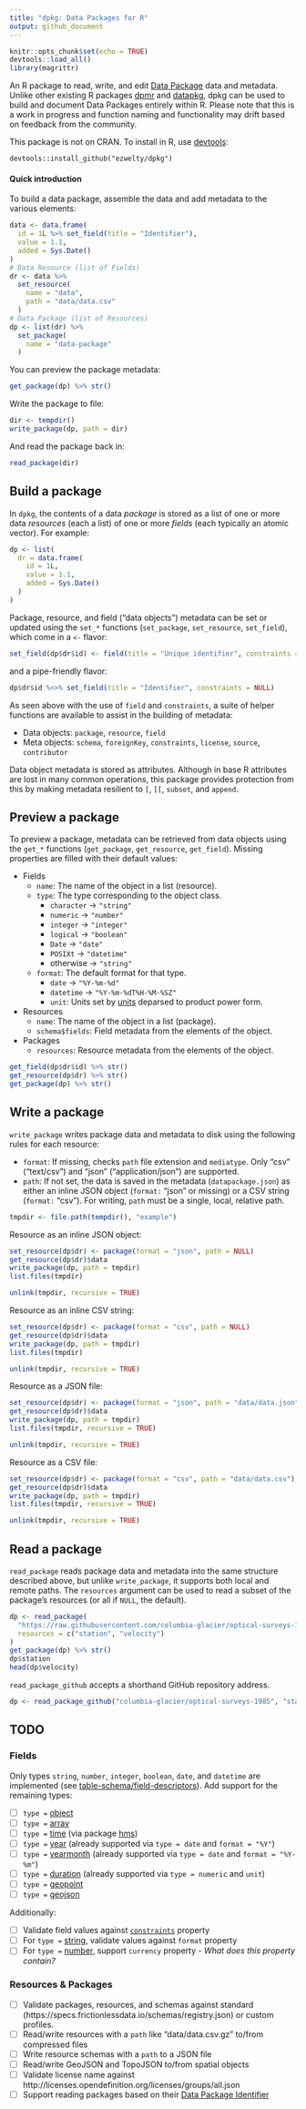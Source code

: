 ```yaml
---
title: "dpkg: Data Packages for R"
output: github_document
---
```


```r
knitr::opts_chunk$set(echo = TRUE)
devtools::load_all()
library(magrittr)
```

An R package to read, write, and edit [Data Package](https://specs.frictionlessdata.io/data-package/) data and metadata. Unlike other existing R packages [dpmr](https://github.com/christophergandrud/dpmr) and [datapkg](https://github.com/ropenscilabs/datapkg), dpkg can be used to build and document Data Packages entirely within R. Please note that this is a work in progress and function naming and functionality may drift based on feedback from the community.

This package is not on CRAN. To install in R, use [devtools](https://github.com/hadley/devtools):

```
devtools::install_github("ezwelty/dpkg")
```

#### Quick introduction

To build a data package, assemble the data and add metadata to the various elements:

```r
data <- data.frame(
  id = 1L %>% set_field(title = "Identifier"),
  value = 1.1,
  added = Sys.Date()
)
# Data Resource (list of Fields)
dr <- data %>%
  set_resource(
    name = "data",
    path = "data/data.csv"
  )
# Data Package (list of Resources)
dp <- list(dr) %>%
  set_package(
    name = "data-package"
  )
```

You can preview the package metadata:

```r
get_package(dp) %>% str()
```

Write the package to file:

```r
dir <- tempdir()
write_package(dp, path = dir)
```

And read the package back in:

```r
read_package(dir)
```

## Build a package

In `dpkg`, the contents of a data *package* is stored as a list of one or more data *resources* (each a list) of one or more *fields* (each typically an atomic vector). For example:

```r
dp <- list(
  dr = data.frame(
    id = 1L,
    value = 1.1,
    added = Sys.Date()
  )
)
```

Package, resource, and field ("data objects") metadata can be set or updated using the `set_*` functions (`set_package`, `set_resource`, `set_field`), which come in a `<-` flavor:

```r
set_field(dp$dr$id) <- field(title = "Unique identifier", constraints = constraints(unique = TRUE))
```

and a pipe-friendly flavor:

```r
dp$dr$id %<>% set_field(title = "Identifier", constraints = NULL)
```

As seen above with the use of `field` and `constraints`, a suite of helper functions are available to assist in the building of metadata:

  * Data objects: `package`, `resource`, `field`
  * Meta objects:  `schema`, `foreignKey`, `constraints`, `license`, `source`, `contributor`

Data object metadata is stored as attributes. Although in base R attributes are lost in many common operations, this package provides protection from this by making metadata resilient to `[`, `[[`, `subset`, and `append`.

## Preview a package

To preview a package, metadata can be retrieved from data objects using the `get_*` functions (`get_package`, `get_resource`, `get_field`). Missing properties are filled with their default values:

  * Fields
      * `name`: The name of the object in a list (resource).
      * `type`: The type corresponding to the object class.
          * `character` -> `"string"`
          * `numeric` -> `"number"`
          * `integer` -> `"integer"`
          * `logical` -> `"boolean"`
          * `Date` -> `"date"`
          * `POSIXt` -> `"datetime"`
          * otherwise -> `"string"`
      * `format`: The default format for that type.
          * `date` -> `"%Y-%m-%d"`
          * `datetime` -> `"%Y-%m-%dT%H-%M-%SZ"`
          * `unit`: Units set by [units](https://github.com/edzer/units) deparsed to product power form.
  * Resources
      * `name`: The name of the object in a list (package).
      * `schema$fields`: Field metadata from the elements of the object.
  * Packages
      * `resources`: Resource metadata from the elements of the object.

```r
get_field(dp$dr$id) %>% str()
get_resource(dp$dr) %>% str()
get_package(dp) %>% str()
```

## Write a package

`write_package` writes package data and metadata to disk using the following rules for each resource:

  * `format`: If missing, checks `path` file extension and `mediatype`. Only "csv" ("text/csv") and "json" ("application/json") are supported.
  * `path`: If not set, the data is saved in the metadata (`datapackage.json`) as either an inline JSON object (`format:` "json" or missing) or a CSV string (`format:` "csv"). For writing, `path` must be a single, local, relative path.

```r
tmpdir <- file.path(tempdir(), "example")
```

Resource as an inline JSON object:

```r
set_resource(dp$dr) <- package(format = "json", path = NULL)
get_resource(dp$dr)$data
write_package(dp, path = tmpdir)
list.files(tmpdir)
```
```r
unlink(tmpdir, recursive = TRUE)
```

Resource as an inline CSV string:

```r
set_resource(dp$dr) <- package(format = "csv", path = NULL)
get_resource(dp$dr)$data
write_package(dp, path = tmpdir)
list.files(tmpdir)
```
```r
unlink(tmpdir, recursive = TRUE)
```

Resource as a JSON file:

```r
set_resource(dp$dr) <- package(format = "json", path = "data/data.json")
get_resource(dp$dr)$data
write_package(dp, path = tmpdir)
list.files(tmpdir, recursive = TRUE)
```
```r
unlink(tmpdir, recursive = TRUE)
```

Resource as a CSV file:

```r
set_resource(dp$dr) <- package(format = "csv", path = "data/data.csv")
get_resource(dp$dr)$data
write_package(dp, path = tmpdir)
list.files(tmpdir, recursive = TRUE)
```
```r
unlink(tmpdir, recursive = TRUE)
```

## Read a package

`read_package` reads package data and metadata into the same structure described above, but unlike `write_package`, it supports both local and remote paths. The `resources` argument can be used to read a subset of the package's resources (or all if `NULL`, the default).

```r
dp <- read_package(
  "https://raw.githubusercontent.com/columbia-glacier/optical-surveys-1985/master",
  resources = c("station", "velocity")
)
get_package(dp) %>% str()
dp$station
head(dp$velocity)
```

`read_package_github` accepts a shorthand GitHub repository address.

```r
dp <- read_package_github("columbia-glacier/optical-surveys-1985", "station")
```

## TODO

### Fields

Only types `string`, `number`, `integer`, `boolean`, `date`, and `datetime` are implemented (see [table-schema/field-descriptors](https://specs.frictionlessdata.io/table-schema/#field-descriptors)). Add support for the remaining types:

  - [ ] `type =` [object](https://specs.frictionlessdata.io/table-schema/#object)
  - [ ] `type =` [array](https://specs.frictionlessdata.io/table-schema/#array)
  - [ ] `type =` [time](https://specs.frictionlessdata.io/table-schema/#time) (via package [hms](https://github.com/tidyverse/hms))
  - [ ] `type =` [year](https://specs.frictionlessdata.io/table-schema/#year) (already supported via `type = date` and `format = "%Y"`)
  - [ ] `type =` [yearmonth](https://specs.frictionlessdata.io/table-schema/#yearmonth) (already supported via `type = date` and `format = "%Y-%m"`)
  - [ ] `type =` [duration](https://specs.frictionlessdata.io/table-schema/#duration) (already supported via `type = numeric` and `unit`)
  - [ ] `type =` [geopoint](https://specs.frictionlessdata.io/table-schema/#geopoint)
  - [ ] `type =` [geojson](https://specs.frictionlessdata.io/table-schema/#geojson)

Additionally:

  - [ ] Validate field values against [`constraints`](https://specs.frictionlessdata.io/table-schema/#constraints) property
  - [ ] For `type =` [string](https://specs.frictionlessdata.io/table-schema/#string), validate values against `format` property
  - [ ] For `type =` [number](https://specs.frictionlessdata.io/table-schema/#number), support `currency` property - *What does this property contain?*

### Resources & Packages

  - [ ] Validate packages, resources, and schemas against standard (https://specs.frictionlessdata.io/schemas/registry.json) or custom profiles.
  - [ ] Read/write resources with a `path` like "data/data.csv.gz" to/from compressed files
  - [ ] Write resource schemas with a `path` to a JSON file
  - [ ] Read/write GeoJSON and TopoJSON to/from spatial objects
  - [ ] Validate license name against http://licenses.opendefinition.org/licenses/groups/all.json
  - [ ] Support reading packages based on their [Data Package Identifier](http://specs.frictionlessdata.io/data-package-identifier/)
